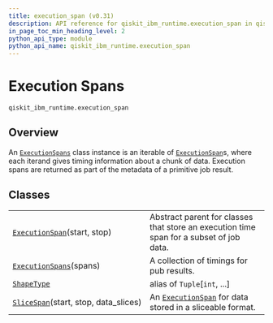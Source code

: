 ```yaml
---
title: execution_span (v0.31)
description: API reference for qiskit_ibm_runtime.execution_span in qiskit-ibm-runtime v0.31
in_page_toc_min_heading_level: 2
python_api_type: module
python_api_name: qiskit_ibm_runtime.execution_span
---
```


<span id="execution-spans-qiskit-ibm-runtime-execution-span" />

<span id="module-qiskit_ibm_runtime.execution_span" />

# Execution Spans

`qiskit_ibm_runtime.execution_span`

## Overview

An [`ExecutionSpans`](execution-span-execution-spans "qiskit_ibm_runtime.execution_span.ExecutionSpans") class instance is an iterable of [`ExecutionSpan`](execution-span-execution-span "qiskit_ibm_runtime.execution_span.ExecutionSpan")s, where each iterand gives timing information about a chunk of data. Execution spans are returned as part of the metadata of a primitive job result.

## Classes

|                                                                                                                   |                                                                                                                                              |
| ----------------------------------------------------------------------------------------------------------------- | -------------------------------------------------------------------------------------------------------------------------------------------- |
| [`ExecutionSpan`](execution-span-execution-span "qiskit_ibm_runtime.execution_span.ExecutionSpan")(start, stop)   | Abstract parent for classes that store an execution time span for a subset of job data.                                                      |
| [`ExecutionSpans`](execution-span-execution-spans "qiskit_ibm_runtime.execution_span.ExecutionSpans")(spans)      | A collection of timings for pub results.                                                                                                     |
| [`ShapeType`](execution-span-shape-type "qiskit_ibm_runtime.execution_span.ShapeType")                            | alias of `Tuple`\[`int`, ...]                                                                                                                |
| [`SliceSpan`](execution-span-slice-span "qiskit_ibm_runtime.execution_span.SliceSpan")(start, stop, data\_slices) | An [`ExecutionSpan`](execution-span-execution-span "qiskit_ibm_runtime.execution_span.ExecutionSpan") for data stored in a sliceable format. |

